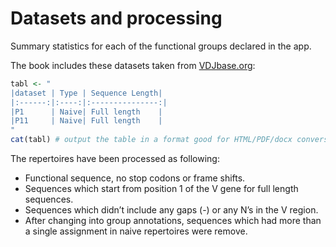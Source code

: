 # Datasets and processing
Summary statistics for each of the functional groups declared in the app.

The book includes these datasets taken from [VDJbase.org](vdjbase.org):

```r
tabl <- "
|dataset | Type | Sequence Length|
|:------:|:----:|:---------------:|
|P1      | Naive| Full length    |
|P11     | Naive| Full length    |
"
cat(tabl) # output the table in a format good for HTML/PDF/docx conversion
```

The repertoires have been processed as following:

* Functional sequence, no stop codons or frame shifts.
* Sequences which start from position 1 of the V gene for full length sequences.
* Sequences which didn't include any gaps (-) or any N's in the V region.
* After changing into group annotations, sequences which had more than a single assignment in naive repertoires were remove.

